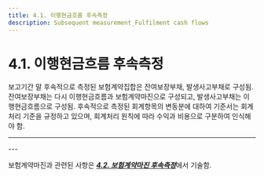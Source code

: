 ```yaml
---
title: 4.1. 이행현금흐름 후속측정
description: Subsequent measurement_Fulfilment cash flows
---
```


# 4.1. 이행현금흐름 후속측정

보고기간 말 후속적으로 측정된 보험계약집합은 잔여보장부채, 발생사고부채로 구성됨. 잔여보장부채는 다시 이행현금흐름과 보험계약마진으로 구성되고, 발생사고부채는 이행현금흐름으로 구성됨. 후속적으로 측정된 회계항목의 변동분에 대하여 기준서는 회계처리 기준을 규정하고 있으며, 회계처리 원칙에 따라 수익과 비용으로 구분하여 인식해야 함.

---
<GCenterImg src="/ifrs/pic4-3.png" width={600} caption="[보험계약부채의 구성]" />
---


보험계약마진과 관련된 사항은 [_**4.2. 보험계약마진 후속측정**_](/ifrs/420)에서 기술함.
